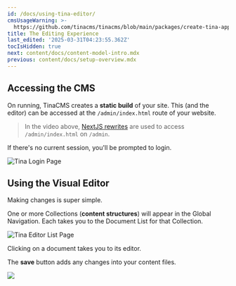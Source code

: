 ```yaml
---
id: /docs/using-tina-editor/
cmsUsageWarning: >-
  https://github.com/tinacms/tinacms/blob/main/packages/create-tina-app/src/index.ts
title: The Editing Experience
last_edited: '2025-03-31T04:23:55.362Z'
tocIsHidden: true
next: content/docs/content-model-intro.mdx
previous: content/docs/setup-overview.mdx
---
```


<Youtube embedSrc="https://www.youtube.com/embed/CsCQS7HIBv0?si=rrQbD_l21B7u2zyo" caption="" minutes="" />

## Accessing the CMS

On running, TinaCMS creates a **static build** of your site. This (and the editor) can be accessed at the `/admin/index.html` route of your website.

> In the video above, [NextJS rewrites](https://nextjs.org/docs/app/api-reference/config/next-config-js/rewrites) are used to access `/admin/index.html` on `/admin`.

If there's no current session, you'll be prompted to login.

![Tina Login Page](/img/tina-login.png)

## Using the Visual Editor

Making changes is super simple.

One or more Collections (**content structures**) will appear in the Global Navigation. Each takes you to the Document List for that Collection.

![Tina Editor List Page](/img/tina-list-page.png)

Clicking on a document takes you to its editor.

The **save** button adds any changes into your content files.

![](/2.png)
